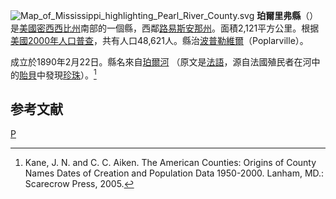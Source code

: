 {{noteTA
|T=zh-hans:珀尔里弗县 (密西西比州);zh-hk:珀爾里弗縣 (密西西比州);zh-tw:珀爾里弗郡 (密西西比州);
}}
[[File:Map_of_Mississippi_highlighting_Pearl_River_County.svg|right]]
'''珀爾里弗縣'''（{{lang-en|Pearl River County}}）是[[美國|美國]][[密西西比州|密西西比州]]南部的一個縣，西鄰[[路易斯安那州|路易斯安那州]]。面積2,121平方公里。根据[[美國2000年人口普查|美國2000年人口普查]]，共有人口48,621人。縣治[[波普勒維爾|波普勒維爾]]（Poplarville）。

成立於1890年2月22日。縣名來自[[珀爾河_(密西西比州-路易斯安那州)|珀爾河]] （原文是[[法語|法語]]，源自法國殖民者在河中的[[貽貝|貽貝]]中發現[[珍珠|珍珠]]）。<ref>Kane, J. N. and C. C. Aiken. The American Counties: Origins of County Names Dates of Creation and Population Data 1950-2000. Lanham, MD.: Scarecrow Press, 2005.</ref>

==参考文献==
<div class="references-small">
<references />
</div>
[[Category:密西西比州行政区划|P]]